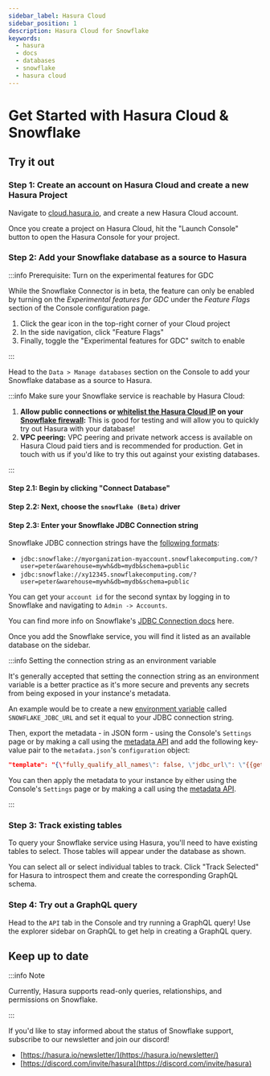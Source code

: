 ```yaml
---
sidebar_label: Hasura Cloud
sidebar_position: 1
description: Hasura Cloud for Snowflake
keywords:
  - hasura
  - docs
  - databases
  - snowflake
  - hasura cloud
---
```



# Get Started with Hasura Cloud & Snowflake

## Try it out

### Step 1: Create an account on Hasura Cloud and create a new Hasura Project

Navigate to
[cloud.hasura.io](https://cloud.hasura.io/signup/?pg=docs&plcmt=body&cta=navigate-to-cloud-hasura-io&tech=default), and
create a new Hasura Cloud account.

Once you create a project on Hasura Cloud, hit the "Launch Console" button to open the Hasura Console for your project.

<Thumbnail
  src="/img/databases/data-connector/create-project.png"
  alt="Connect new or existing database"
  width="1000px"
/>

### Step 2: Add your Snowflake database as a source to Hasura

:::info Prerequisite: Turn on the experimental features for GDC

While the Snowflake Connector is in beta, the feature can only be enabled by turning on the _Experimental features for
GDC_ under the _Feature Flags_ section of the Console configuration page.

1. Click the gear icon in the top-right corner of your Cloud project <br/>
2. In the side navigation, click "Feature Flags" <br/>
3. Finally, toggle the "Experimental features for GDC" switch to enable <br/>

<Thumbnail
  src="/img/databases/data-connector/settings_feature-flags_2-18-0.png"
  alt="Turning on experimental features."
  width="1000px"
/>

:::

Head to the `Data > Manage databases` section on the Console to add your Snowflake database as a source to Hasura.

:::info Make sure your Snowflake service is reachable by Hasura Cloud:

1.  **Allow public connections or
    [whitelist the Hasura Cloud IP](/hasura-cloud/projects/create.mdx#cloud-projects-create-allow-nat-ip) on your
    [Snowflake firewall](https://docs.snowflake.com/en/user-guide/network-policies.html):** This is good for testing and
    will allow you to quickly try out Hasura with your database!
2.  **VPC peering:** VPC peering and private network access is available on Hasura Cloud paid tiers and is recommended
    for production. Get in touch with us if you'd like to try this out against your existing databases.

:::

#### Step 2.1: Begin by clicking "Connect Database"

<Thumbnail src="/img/databases/data-connector/manage-databases.png" alt="Manage databases" width="1000px" />

#### Step 2.2: Next, choose the `snowflake (Beta)` driver

<Thumbnail src="/img/databases/snowflake/choose-snowflake.png" alt="temp" width="1000px" />

#### Step 2.3: Enter your Snowflake JDBC Connection string

<Thumbnail
  src="/img/databases/snowflake/database-config.png"
  alt="Setting the Snowflake connection details."
  width="1000px"
/>

Snowflake JDBC connection strings have the
[following formats](https://docs.snowflake.com/en/user-guide/jdbc-configure.html#examples):

- `jdbc:snowflake://myorganization-myaccount.snowflakecomputing.com/?user=peter&warehouse=mywh&db=mydb&schema=public`
- `jdbc:snowflake://xy12345.snowflakecomputing.com/?user=peter&warehouse=mywh&db=mydb&schema=public`

You can get your `account id` for the second syntax by logging in to Snowflake and navigating to `Admin -> Accounts`.

You can find more info on Snowflake's
[JDBC Connection docs](https://docs.snowflake.com/en/user-guide/jdbc-configure.html#jdbc-driver-connection-string) here.

Once you add the Snowflake service, you will find it listed as an available database on the sidebar.

:::info Setting the connection string as an environment variable

It's generally accepted that setting the connection string as an environment variable is a better practice as it's more
secure and prevents any secrets from being exposed in your instance's metadata.

An example would be to create a new
[environment variable](/deployment/graphql-engine-flags/index.mdx#using-environment-variables) called
`SNOWFLAKE_JDBC_URL` and set it equal to your JDBC connection string.

Then, export the metadata - in JSON form - using the Console's `Settings` page or by making a call using the
[metadata API](api-reference/metadata-api/manage-metadata.mdx#metadata-export-metadata) and add the following key-value
pair to the `metadata.json`'s `configuration` object:

```json
"template": "{\"fully_qualify_all_names\": false, \"jdbc_url\": \"{{getEnvironmentVariable(\"SNOWFLAKE_JDBC_URL\")}}\"}"
```

You can then apply the metadata to your instance by either using the Console's `Settings` page or by making a call using
the [metadata API](api-reference/metadata-api/manage-metadata.mdx#metadata-apply-metadata).

:::

### Step 3: Track existing tables

To query your Snowflake service using Hasura, you'll need to have existing tables to select. Those tables will appear
under the database as shown.

<Thumbnail src="/img/databases/snowflake/track-tables-1.png" alt="Tracking tables." width="1000px" />

You can select all or select individual tables to track. Click "Track Selected" for Hasura to introspect them and create
the corresponding GraphQL schema.

<Thumbnail src="/img/databases/snowflake/track-tables-2.png" alt="Tracking tables selected." width="1000px" />

### Step 4: Try out a GraphQL query

Head to the `API` tab in the Console and try running a GraphQL query! Use the explorer sidebar on GraphQL to get help in
creating a GraphQL query.

<Thumbnail src="/img/databases/snowflake/query.png" alt="Try a GraphQL query" width="1000px" />

## Keep up to date

:::info Note

Currently, Hasura supports read-only queries, relationships, and permissions on Snowflake.

:::

If you'd like to stay informed about the status of Snowflake support, subscribe to our newsletter and join our discord!

- [https://hasura.io/newsletter/](https://hasura.io/newsletter/)
- [https://discord.com/invite/hasura](https://discord.com/invite/hasura)
